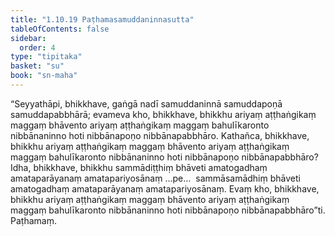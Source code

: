 ```yaml
---
title: "1.10.19 Paṭhamasamuddaninnasutta"
tableOfContents: false
sidebar:
  order: 4
type: "tipitaka"
basket: "su"
book: "sn-maha"
---
```



<DynamicBreadcrumb />

<Division number="121" book="sn-maha" bookNo="14" page="35">

<Paragraph number="236" book="sn-maha">
“Seyyathāpi, bhikkhave, gaṅgā nadī samuddaninnā samuddapoṇā samuddapabbhārā; evameva kho, bhikkhave, bhikkhu ariyaṃ aṭṭhaṅgikaṃ maggaṃ bhāvento ariyaṃ aṭṭhaṅgikaṃ maggaṃ bahulīkaronto nibbānaninno hoti nibbānapoṇo nibbānapabbhāro. Kathañca, bhikkhave, bhikkhu ariyaṃ aṭṭhaṅgikaṃ maggaṃ bhāvento ariyaṃ aṭṭhaṅgikaṃ maggaṃ bahulīkaronto nibbānaninno hoti nibbānapoṇo nibbānapabbhāro? Idha, bhikkhave, bhikkhu sammādiṭṭhiṃ bhāveti amatogadhaṃ amataparāyanaṃ amatapariyosānaṃ …pe…  sammāsamādhiṃ bhāveti amatogadhaṃ amataparāyanaṃ amatapariyosānaṃ. Evaṃ kho, bhikkhave, bhikkhu ariyaṃ aṭṭhaṅgikaṃ maggaṃ bhāvento ariyaṃ aṭṭhaṅgikaṃ maggaṃ bahulīkaronto nibbānaninno hoti nibbānapoṇo nibbānapabbhāro”ti.

</Paragraph>
</Division>

<Paragraph number="237" type="center" book="sn-maha">
Paṭhamaṃ.
</Paragraph>